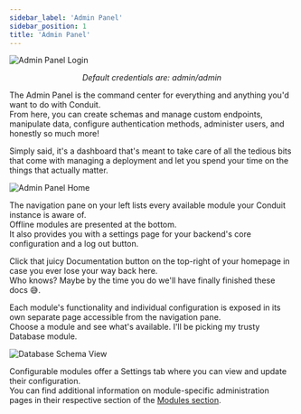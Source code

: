```yaml
---
sidebar_label: 'Admin Panel'
sidebar_position: 1
title: 'Admin Panel'
---
```


![Admin Panel Login](/v0.14/ui/login.png)

<p align="center"><em>Default credentials are: admin/admin</em></p>

The Admin Panel is the command center for everything and anything you'd want to do with Conduit.<br />
From here, you can create schemas and manage custom endpoints, manipulate data, configure authentication methods,
administer users, and honestly so much more!

Simply said, it's a dashboard that's meant to take care of all the tedious bits that come with managing a deployment
and let you spend your time on the things that actually matter.

![Admin Panel Home](/v0.14/ui/home.png)

The navigation pane on your left lists every available module your Conduit instance is aware of.<br />
Offline modules are presented at the bottom.<br />
It also provides you with a settings page for your backend's core configuration and a log out button.

Click that juicy Documentation button on the top-right of your homepage in case you ever lose your way back here.<br />
Who knows? Maybe by the time you do we'll have finally finished these docs 😅.

Each module's functionality and individual configuration is exposed in its own separate page accessible from the navigation pane.<br />
Choose a module and see what's available. I'll be picking my trusty Database module.

![Database Schema View](/v0.14/modules/database/admin/schema_list_view.png)

Configurable modules offer a Settings tab where you can view and update their configuration.<br />
You can find additional information on module-specific administration pages in their respective section of the [Modules section](../modules/).
